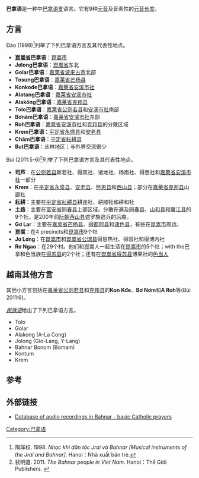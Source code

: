 {{short description|在越南使用的南亚语}}
{{不是|巴那语}}
{{Infobox language
| name          = 巴拿语
| nativename    = ''Bana''
| states        = [[越南|越南]]
| region        = 
| ethnicity     = [[巴拿族|巴拿族]]
| speakers      = 越南有{{sigfig|158,000|2}}
| date          = 1999年普查
| ref           = e18
| familycolor   = 南亚语系
| fam2          = [[巴拿语支|巴拿语支]]
| fam3          = 中巴拿语支
| iso3          = bdq
| glotto        = bahn1262
| glottorefname = Bahnar
| script        = [[拉丁字母|拉丁字母]] <br>(adapted [[越南语字母|越南语字母]])
}}
'''巴拿语'''是一种中[[巴拿语支|巴拿语支]]语言。它有9种[[元音|元音]]及音素性的[[元音长度|元音长度]]。

==方言==
Đào (1998)<ref>陶珲权. 1998. ''Nhạc khí dân tộc Jrai và Bahnar [Musical instruments of the Jrai and Bahnar]''. Hanoi：Nhà xuất bản trẻ.</ref>列举了下列巴拿语方言及其代表性地点。
*'''[[崑嵩省|崑嵩省]]巴拿语'''：[[崑嵩市|崑嵩市]]
*'''Jơlong巴拿语'''：[[崑嵩省|崑嵩省]]东北
*'''Golar巴拿语'''：[[嘉莱省|嘉莱省]][[波来古市|波来古市]]北部
*'''Tosung巴拿语'''：[[嘉莱省|嘉莱省]][[芒杨县|芒杨县]]
*'''Konkođe巴拿语'''：[[嘉莱省|嘉莱省]][[安溪市社|安溪市社]]
*'''Alatang巴拿语'''：[[嘉莱省|嘉莱省]][[安溪市社|安溪市社]]
*'''Alakông巴拿语'''：[[嘉莱省|嘉莱省]][[克邦县|克邦县]]
*'''Tolo巴拿语'''：[[嘉莱省|嘉莱省]][[公则若县|公则若县]]和[[安溪市社|安溪市社]]南部
*'''Bơnâm巴拿语'''：[[嘉莱省|嘉莱省]][[安溪市社|安溪市社]]东部
*'''Roh巴拿语'''：[[嘉莱省|嘉莱省]][[安溪市社|安溪市社]]和[[克邦县|克邦县]]的分散区域
*'''Krem巴拿语'''：[[平定省|平定省]][[永盛县|永盛县]]和[[安老县|安老县]]
*'''Chăm巴拿语'''：[[平定省|平定省]][[耘耕县|耘耕县]]
*'''But巴拿语'''：丛林地区；与外界交流很少

Bùi (2011:5-6)<ref>裴明道. 2011. ''The Bahnar people in Viet Nam''. Hanoi：Thế Giới Publishers. {{ISBN|978-604-77-0319-7}}</ref>列举了下列巴拿语方言及其代表性地点。
*'''司芦'''：在[[公则若县|公则若县]]斯若社、得双社、诸龙社、杨南社、得思社和[[嘉莱省|嘉莱省]][[安溪市社|安溪市社]]一部分
*'''Krem'''：在[[平定省|平定省]][[永盛县|永盛县]]、[[安老县|安老县]]、[[怀恩县|怀恩县]]和[[西山县|西山县]]；部分在[[嘉莱省|嘉莱省]][[克邦县|克邦县]]山廊社
*'''耘耕'''：主要在[[平定省|平定省]][[耘耕县|耘耕县]]耕连社、耕顺社和耕和社
*'''土路'''：主要在[[富安省|富安省]][[同春县|同春县]]上部区域。分散在遍及[[同春县|同春县]]、[[山和县|山和县]]和[[馨江县|馨江县]]的9个社。是200年前[[阮朝|阮朝]][[西山县|西山县]]遮罗族逃兵的后裔。
*'''Gơ Lar'''：主要在[[嘉莱省|嘉莱省]][[芒杨县|芒杨县]]、[[得都阿县|得都阿县]]和[[诸色县|诸色县]]，有些在[[崑嵩市|崑嵩市]]周边。
*'''崑嵩'''：在4 precincts和[[崑嵩市|崑嵩市]]9个社
*'''Jơ Lơng'''：在[[崑嵩市|崑嵩市]]和[[崑嵩省|崑嵩省]][[公瑞县|公瑞县]]得思热社、得容社和得博内社
*'''Rơ Ngao'''：在29个村。他们和崑嵩人一起生活在[[崑嵩市|崑嵩市]]的5个社；with the巴拿和色当族在[[得苏县|得苏县]]的2个社；还有在[[崑嵩省|崑嵩省]][[得苏县|得苏县]]博果社的[[色当人|色当人]]

==越南其他方言==

其他小方言包括在[[嘉莱省|嘉莱省]][[公则若县|公则若县]]和[[克邦县|克邦县]]的'''Kon Kđe'''、'''Bơ Nơm'''和'''A Roh'''等(Bùi 2011:6)。

''[[民族语|民族语]]''给出了下列巴拿语方言。
*Tolo
*Golar
*Alakong (A-La Cong)
*Jolong (Gio-Lang, Y-Lang)
*Bahnar Bonom (Bomam)
*Kontum
*Krem

==参考==
{{Reflist}}

==外部链接==
*[http://dominicweb.eu/en/endictionaries/exotic-languages-prayers?bdq Database of audio recordings in Bahnar - basic Catholic prayers]{{dead link|date=October 2016 |bot=InternetArchiveBot |fix-attempted=yes }}

{{南亚语系}}

{{Authority control}}

[[Category:巴拿语|Category:巴拿语]]